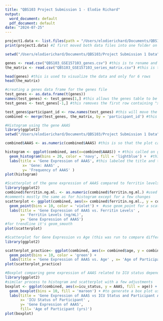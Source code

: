 ```yaml
---
title: "QBS103 Project Submission 1 - Elodie Richard"
output:
  word_document: default
  pdf_document: default
date: "2024-07-25"
---
```

```r
project1.data <- list.files(path = "/Users/elodierichard/Documents/QBS103/Project Submission 1 Data", pattern = ".csv")
print(project1.data) #I first moved both data files into one folder on my laptop to retrieve it
```
```r
setwd("/Users/elodierichard/Documents/QBS103/Project Submission 1 Data") #this is to set the working directory to the data files in this folder

genes <- read.csv("QBS103_GSE157103_genes.csv") #this is to rename and retrieve the first gene data file
the_matrix <- read.csv("QBS103_GSE157103_series_matrix.csv") #this is to rename and retrieve the second series matrix data file

head(genes) #this is used to visualize the data and only for 6 rows
head(the_matrix)
```

```r
#creating a genes data frame for the genes file
test_genes <- as.data.frame(t(genes)) 
names(test_genes) <- test_genes[1,] #this allows the genes table to be organized according to names by adding an extra row with the names
test_genes <- test_genes[-1,] #this removes the first row containing "x" in the genes file so that it can be combined in the next step with the matrix file
```

```r
test_genes$participant_id <- row.names(test_genes) #this will move the participant id into it's own column in the table
combined <- merge(test_genes, the_matrix, by = 'participant_id') #this combines the genes file and matrix file together to create one table that I names "combined"
```

```r
#Histogram using the gene AAAS 
library(ggplot2)
setwd("/Users/elodierichard/Documents/QBS103/Project Submission 1 Data")

combined$AAAS <- as.numeric(combined$AAAS) #this is so that the plot can pull just the gene AAAS from the combined data in order to plot it

histogram <- ggplot(combined, aes(x=combined$AAAS)) + #this called on ggplot to use the file "combined" then aes was used to plot the x-axis with the gene chosen AAAS
  geom_histogram(bins = 20, color = 'navy', fill = 'lightblue') +  #this generated the histogram with the number of bars (20), the color and fill of each bar
  labs(title = 'Gene Expression of AAAS', #this labeled the title and the axis
        x= 'Gene: AAAS' , 
        y= 'Frequency of AAAS' )
plot(histogram)
```

```r
#Scatterplot of the gene expression of AAAS compared to ferritin levels
library(ggplot2)
combined$ferritin.ng.ml. <- as.numeric(combined$ferritin.ng.ml.) #used to pull out ferritin to plot 
#comments mostly the same as for histogram except for a few changes
scatterplot <- ggplot(combined, aes(x= combined$ferritin.ng.ml., y = combined$AAAS)) + #need to specifiy what is on the y-axis
  geom_point(bins = 10, color = 'violet') +  #use geom_point for a scatter plot to be generated
  labs(title = 'Gene Expression of AAAS vs. Ferritin Levels' , 
       x= 'Ferritin Levels (ng/mL)', 
       y= 'Gene Expression of AAAS')
#for trendline it's geom_smooth
plot(scatterplot)
```

```r
#Scatterplot for Gene Expression vs Age (this was run to compare different data to see differences) not using for presentation
library(ggplot2)

scatterplot_practice<- ggplot(combined, aes(x= combined$age, y = combined$AAAS)) + 
  geom_point(bins = 10, color = 'green') +  
  labs(title = 'Gene Expression of AAAS vs. Age' , x= 'Age of Participant (yrs)', y= 'Gene AAAS')
plot(scatterplot_practice)
```

```r
#Boxplot comparing gene expression of AAAS related to ICU status depending on Age
library(ggplot2)
#similar process to histogram and scatterplot with a few adjustments
boxplot <- ggplot(combined, aes(x=icu_status, y = AAAS, fill = age)) + #need to add a fill to demonstrate the age range depending on gene expression and if ICU status
  geom_boxplot(bins = 10, fill = 'maroon') + #to generate a box plot use geom_boxplot
  labs(title = 'Gene Expression of AAAS vs ICU Status and Participant Age',  #to label each attribute of the boxplot
       x= 'ICU Status of Participant' , 
       y= 'Gene Expression of AAAS', 
       fill= 'Age of Participant (yrs)')
plot(boxplot)
```
